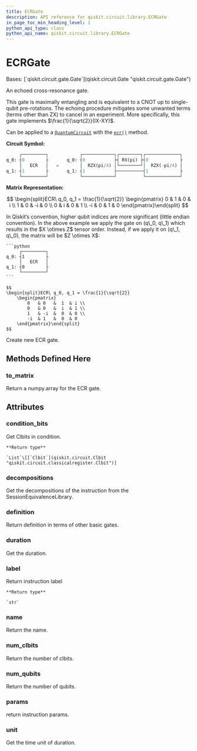 ```yaml
---
title: ECRGate
description: API reference for qiskit.circuit.library.ECRGate
in_page_toc_min_heading_level: 1
python_api_type: class
python_api_name: qiskit.circuit.library.ECRGate
---
```


# ECRGate

<Class id="qiskit.circuit.library.ECRGate" github="https://github.com/qiskit/qiskit/tree/stable/0.23/qiskit/circuit/library/standard_gates/ecr.py" signature="ECRGate">
  Bases: [`qiskit.circuit.gate.Gate`](qiskit.circuit.Gate "qiskit.circuit.gate.Gate")

  An echoed cross-resonance gate.

  This gate is maximally entangling and is equivalent to a CNOT up to single-qubit pre-rotations. The echoing procedure mitigates some unwanted terms (terms other than ZX) to cancel in an experiment. More specifically, this gate implements $\frac{1}{\sqrt{2}}(IX-XY)$.

  Can be applied to a [`QuantumCircuit`](qiskit.circuit.QuantumCircuit "qiskit.circuit.QuantumCircuit") with the [`ecr()`](qiskit.circuit.QuantumCircuit#ecr "qiskit.circuit.QuantumCircuit.ecr") method.

  **Circuit Symbol:**

  ```python
       ┌─────────┐            ┌────────────┐┌────────┐┌─────────────┐
  q_0: ┤0        ├       q_0: ┤0           ├┤ RX(pi) ├┤0            ├
       │   ECR   │   =        │  RZX(pi/4) │└────────┘│  RZX(-pi/4) │
  q_1: ┤1        ├       q_1: ┤1           ├──────────┤1            ├
       └─────────┘            └────────────┘          └─────────────┘
  ```

  **Matrix Representation:**

  $$
  \begin{split}ECR\ q_0, q_1 = \frac{1}{\sqrt{2}}
      \begin{pmatrix}
          0   & 1   &  0  & i \\
          1   & 0   &  -i & 0 \\
          0   & i   &  0  & 1 \\
          -i  & 0   &  1  & 0
      \end{pmatrix}\end{split}
  $$

  <Admonition title="Note" type="note">
    In Qiskit’s convention, higher qubit indices are more significant (little endian convention). In the above example we apply the gate on (q\_0, q\_1) which results in the $X \otimes Z$ tensor order. Instead, if we apply it on (q\_1, q\_0), the matrix will be $Z \otimes X$:

    ```python
         ┌─────────┐
    q_0: ┤1        ├
         │   ECR   │
    q_1: ┤0        ├
         └─────────┘
    ```

    $$
    \begin{split}ECR\ q_0, q_1 = \frac{1}{\sqrt{2}}
        \begin{pmatrix}
            0   & 0   &  1  & i \\
            0   & 0   &  i  & 1 \\
            1   & -i  &  0  & 0 \\
            -i  & 1   &  0  & 0
        \end{pmatrix}\end{split}
    $$
  </Admonition>

  Create new ECR gate.

  ## Methods Defined Here

  ### to\_matrix

  <Function id="qiskit.circuit.library.ECRGate.to_matrix" signature="ECRGate.to_matrix()">
    Return a numpy.array for the ECR gate.
  </Function>

  ## Attributes

  ### condition\_bits

  <Attribute id="qiskit.circuit.library.ECRGate.condition_bits" name="condition_bits">
    Get Clbits in condition.

    **Return type**

    `List`\[[`Clbit`](qiskit.circuit.Clbit "qiskit.circuit.classicalregister.Clbit")]
  </Attribute>

  ### decompositions

  <Attribute id="qiskit.circuit.library.ECRGate.decompositions" name="decompositions">
    Get the decompositions of the instruction from the SessionEquivalenceLibrary.
  </Attribute>

  ### definition

  <Attribute id="qiskit.circuit.library.ECRGate.definition" name="definition">
    Return definition in terms of other basic gates.
  </Attribute>

  ### duration

  <Attribute id="qiskit.circuit.library.ECRGate.duration" name="duration">
    Get the duration.
  </Attribute>

  ### label

  <Attribute id="qiskit.circuit.library.ECRGate.label" name="label">
    Return instruction label

    **Return type**

    `str`
  </Attribute>

  ### name

  <Attribute id="qiskit.circuit.library.ECRGate.name" name="name">
    Return the name.
  </Attribute>

  ### num\_clbits

  <Attribute id="qiskit.circuit.library.ECRGate.num_clbits" name="num_clbits">
    Return the number of clbits.
  </Attribute>

  ### num\_qubits

  <Attribute id="qiskit.circuit.library.ECRGate.num_qubits" name="num_qubits">
    Return the number of qubits.
  </Attribute>

  ### params

  <Attribute id="qiskit.circuit.library.ECRGate.params" name="params">
    return instruction params.
  </Attribute>

  ### unit

  <Attribute id="qiskit.circuit.library.ECRGate.unit" name="unit">
    Get the time unit of duration.
  </Attribute>
</Class>

